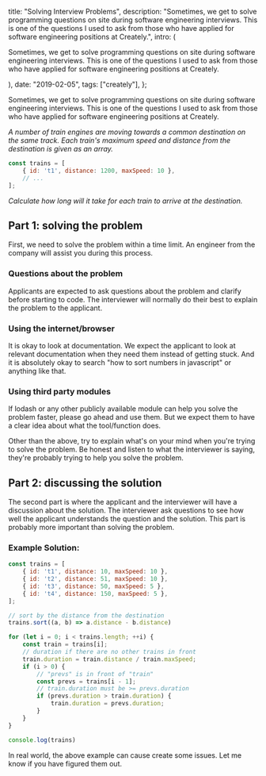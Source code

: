


  title: "Solving Interview Problems",
  description: "Sometimes, we get to solve programming questions on site during software engineering interviews. This is one of the questions I used to ask from those who have applied for software engineering positions at Creately.",
  intro: (
    <section>
      <p>Sometimes, we get to solve programming questions on site during software engineering interviews. This is one of the questions I used to ask from those who have applied for software engineering positions at Creately.</p>
    </section>
  ),
  date: "2019-02-05",
  tags: ["creately"],
};


Sometimes, we get to solve programming questions on site during software engineering interviews. This is one of the questions I used to ask from those who have applied for software engineering positions at Creately.

_A number of train engines are moving towards a common destination on the same track. Each train's maximum speed and distance from the destination is given as an array._

```js
const trains = [
    { id: 't1', distance: 1200, maxSpeed: 10 },
    // ...
];
```

_Calculate how long will it take for each train to arrive at the destination._

## Part 1: solving the problem

First, we need to solve the problem within a time limit. An engineer from the company will assist you during this process.

### Questions about the problem

Applicants are expected to ask questions about the problem and clarify before starting to code. The interviewer will normally do their best to explain the problem to the applicant.

### Using the internet/browser

It is okay to look at documentation. We expect the applicant to look at relevant documentation when they need them instead of getting stuck. And it is absolutely okay to search "how to sort numbers in javascript" or anything like that.

### Using third party modules

If lodash or any other publicly available module can help you solve the problem faster, please go ahead and use them. But we expect them to have a clear idea about what the tool/function does.

Other than the above, try to explain what's on your mind when you're trying to solve the problem. Be honest and listen to what the interviewer is saying, they're probably trying to help you solve the problem.

## Part 2: discussing the solution

The second part is where the applicant and the interviewer will have a discussion about the solution. The interviewer ask questions to see how well the applicant understands the question and the solution. This part is probably more important than solving the problem.

### Example Solution:

```js
const trains = [
    { id: 't1', distance: 10, maxSpeed: 10 },
    { id: 't2', distance: 51, maxSpeed: 10 },
    { id: 't3', distance: 50, maxSpeed: 5 },
    { id: 't4', distance: 150, maxSpeed: 5 },
];

// sort by the distance from the destination
trains.sort((a, b) => a.distance - b.distance)

for (let i = 0; i < trains.length; ++i) {
    const train = trains[i];
    // duration if there are no other trains in front
    train.duration = train.distance / train.maxSpeed;
    if (i > 0) {
        // "prevs" is in front of "train"
        const prevs = trains[i - 1];
        // train.duration must be >= prevs.duration
        if (prevs.duration > train.duration) {
            train.duration = prevs.duration;
        }
    }
}

console.log(trains)
```

In real world, the above example can cause create some issues. Let me know if you have figured them out.
